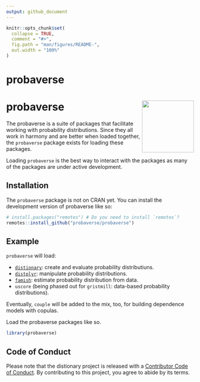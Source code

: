 ```yaml
---
output: github_document
---
```


<!-- README.md is generated from README.Rmd. Please edit that file -->

```r
knitr::opts_chunk$set(
  collapse = TRUE,
  comment = "#>",
  fig.path = "man/figures/README-",
  out.width = "100%"
)
```

# probaverse

<!-- badges: start -->
# probaverse <img src="man/figures/logo.png" align="right" height="139" alt="" />
<!-- badges: end -->

The probaverse is a suite of packages that facilitate working with probability distributions. Since they all work in harmony and are better when loaded together, the `probaverse` package exists for loading these packages.

Loading `probaverse` is the best way to interact with the packages as many of the packages are under active development.

## Installation

The `probaverse` package is not on CRAN yet. You can install the development version of probaverse like so:

``` r
# install.packages("remotes") # Do you need to install `remotes`?
remotes::install_github("probaverse/probaverse")
```

## Example

`probaverse` will load:

- [`distionary`](https://distionary.probaverse.com): create and evaluate probability distributiuns.
- [`distplyr`](https://distplyr.probaverse.com): manipulate probability distributions.
- [`famish`](https://famish.probaverse.com): estimate probability distribution from data.
- `uscore` (being phased out for `gristmill`: data-based probability distributions).

Eventually, `couple` will be added to the mix, too, for building dependence models with copulas.

Load the probaverse packages like so.

```r
library(probaverse)
```

## Code of Conduct

Please note that the distionary project is released with a [Contributor Code of Conduct](https://contributor-covenant.org/version/2/0/CODE_OF_CONDUCT.html). By contributing to this project, you agree to abide by its terms.
